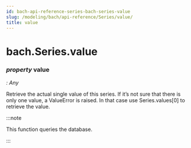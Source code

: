 ```yaml
---
id: bach-api-reference-series-bach-series-value
slug: /modeling/bach/api-reference/Series/value/
title: value
---
```


# bach.Series.value

<div className="property">

### <span className="type-annotation"><em>property </em></span> <span className="name">value</span>

<span className="type-annotation"><em>

: Any

</em></span> 


<div className="content">

Retrieve the actual single value of this series. If it’s not sure that there is only one value,
a ValueError is raised. In that case use Series.values[0] to retrieve the value.

:::note

This function queries the database.


:::


</div>


</div>
